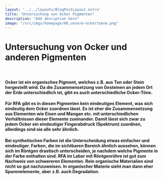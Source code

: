 ```yaml
---
layout: '../../layouts/BlogPostLayout.astro'
title: "Untersuchung von Ocker Pigmenten"
description: "Add desciption here"
image: "/src/imgs/homepage/08_unsere-ockertoene.png"
---
```


# Untersuchung von Ocker und anderen Pigmenten

<YouTube url="https://www.youtube-nocookie.com/embed/y5NOOTiWQBo"/>

&nbsp;

#### Ocker ist ein organisches Pigment, welches z.B. aus Ton oder Stein hergestellt wird. Da die Zusammensetzung von Gesteinen an jedem Ort der Erde unterschiedlich ist, gibt es auch unterschiedliche Ocker-Töne. 

#### Für RFA gibt es in diesen Pigmenten kein eindeutiges Element, was sich eindeutig dem Ocker zuordnen lässt. Es ist eher die Zusammensetzung aus Elementen wie Eisen und  Mangan etc. mit unterschiedlichen Verhältnissen dieser Elemente zueinander. Damit lässt sich zwar zu jedem Ocker ein eindeutiger Fingerabdruck (Spektrum) zuordnen, allerdings sind sie alle sehr ähnlich.

#### Bei synthetischen Farben ist die Unterscheidung etwas einfacher und eindeutiger. Farben, die im sichtbaren Bereich ähnlich aussehen, können sich im Röntgen drastisch unterscheiden, je nachdem welche Pigmente in der Farbe enthalten sind.  RFA im Labor mit Röntgenröhre  ist gut zum Nachweis von schwereren Elementen. Rein organische Materialien sind nicht so gut nachzuweisen. In organischer Materie sieht man dann eher Spurenelemente, aber z.B. auch Degradation. 
